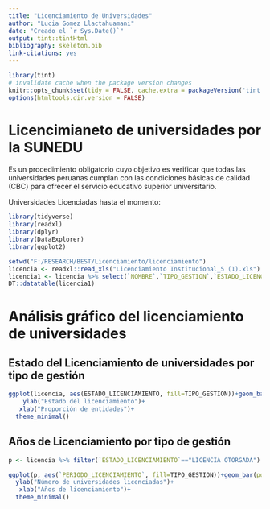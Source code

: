 ```yaml
---
title: "Licenciamiento de Universidades"
author: "Lucia Gomez Llactahuamani"
date: "Creado el `r Sys.Date()`"
output: tint::tintHtml
bibliography: skeleton.bib
link-citations: yes
---
```



```r
library(tint)
# invalidate cache when the package version changes
knitr::opts_chunk$set(tidy = FALSE, cache.extra = packageVersion('tint'))
options(htmltools.dir.version = FALSE)
```

# Licencimianeto de universidades por la SUNEDU 

Es un procedimiento obligatorio cuyo objetivo es verificar que todas las universidades peruanas cumplan con las condiciones básicas de calidad (CBC) para ofrecer el servicio educativo superior universitario.

Universidades Licenciadas hasta el momento:

```r
library(tidyverse)
library(readxl)
library(dplyr)
library(DataExplorer)
library(ggplot2)

setwd("F:/RESEARCH/BEST/Licenciamiento/licenciamiento")
licencia <- readxl::read_xls("Licenciamiento Institucional_5 (1).xls")
licencia1 <- licencia %>% select(`NOMBRE`,`TIPO_GESTION`,`ESTADO_LICENCIAMIENTO`,`PERIODO_LICENCIAMIENTO`,`DEPARTAMENTO_LOCAL`)
DT::datatable(licencia1)
```                          

# Análisis gráfico del licenciamiento de universidades

## Estado del Licenciamiento de universidades por tipo de gestión

```r
ggplot(licencia, aes(ESTADO_LICENCIAMIENTO, fill=TIPO_GESTION))+geom_bar(position="fill") + 
    ylab("Estado del licenciamiento")+
   xlab("Proporción de entidades")+
  theme_minimal()
```

## Años de Licenciamiento por tipo de gestión

```r

p <- licencia %>% filter(`ESTADO_LICENCIAMIENTO`=="LICENCIA OTORGADA")

ggplot(p, aes(`PERIODO_LICENCIAMIENTO`, fill=TIPO_GESTION))+geom_bar(position="stack") +
  ylab("Número de universidades licenciadas")+
   xlab("Años de licenciamiento")+
  theme_minimal()
```
